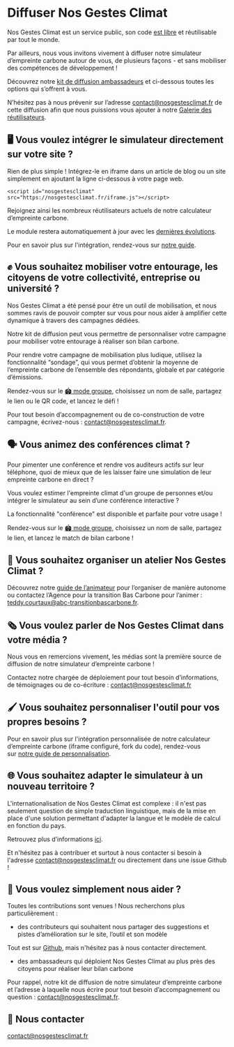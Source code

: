 # Diffuser Nos Gestes Climat

Nos Gestes Climat est un service public, son code [est libre](/documentation) et réutilisable par tout le monde.

Par ailleurs, nous vous invitons vivement à diffuser notre simulateur d’empreinte carbone autour de vous, de plusieurs façons - et sans mobiliser des compétences de développement !

Découvrez notre [kit de diffusion ambassadeurs](/NGC_Kit.diffusion.zip) et ci-dessous toutes les options qui s’offrent à vous.

N’hésitez pas à nous prévenir sur l’adresse [contact@nosgestesclimat.fr](mailto:contact@nosgestesclimat.fr) de cette diffusion afin que nous puissions vous ajouter à notre [Galerie des réutilisateurs](/ambassadeurs).

## 🖥️ **Vous voulez intégrer le simulateur directement sur votre site ?**

Rien de plus simple ! Intégrez-le en iframe dans un article de blog ou un site simplement en ajoutant la ligne ci-dessous à votre page web.

`<script id="nosgestesclimat" src="https://nosgestesclimat.fr/iframe.js"></script>`

Rejoignez ainsi les nombreux réutilisateurs actuels de notre calculateur d’empreinte carbone.

Le module restera automatiquement à jour avec les [dernières évolutions](/nouveaut%C3%A9s).

Pour en savoir plus sur l'intégration, rendez-vous sur [notre guide](https://github.com/datagir/nosgestesclimat-site/blob/master/PERSONNALISATION.md).

## ✊ **Vous souhaitez mobiliser votre entourage, les citoyens de votre collectivité, entreprise ou université ?**

Nos Gestes Climat a été pensé pour être un outil de mobilisation, et nous sommes ravis de pouvoir compter sur vous pour nous aider à amplifier cette dynamique à travers des campagnes dédiées.

Notre kit de diffusion peut vous permettre de personnaliser votre campagne pour mobiliser votre entourage à réaliser son bilan carbone.

Pour rendre votre campagne de mobilisation plus ludique, utilisez la fonctionnalité “sondage”, qui vous permet d’obtenir la moyenne de l’empreinte carbone de l’ensemble des répondants, globale et par catégorie d’émissions.

Rendez-vous sur le [🏟️ mode groupe](https://sondages.nosgestesclimat.fr), choisissez un nom de salle, partagez le lien ou le QR code, et lancez le défi !

Pour tout besoin d’accompagnement ou de co-construction de votre campagne, écrivez-nous : [contact@nosgestesclimat.fr](mailto:contact@nosgestesclimat.fr).

## 🗣️ **Vous animez des conférences climat ?**

Pour pimenter une conférence et rendre vos auditeurs actifs sur leur téléphone, quoi de mieux que de les laisser faire une simulation de leur empreinte carbone en direct ?

Vous voulez estimer l'empreinte climat d'un groupe de personnes et/ou intégrer le simulateur au sein d’une conférence interactive ?

La fonctionnalité "conférence" est disponible et parfaite pour votre usage !

Rendez-vous sur le [🏟️ mode groupe](https://sondages.nosgestesclimat.fr), choisissez un nom de salle, partagez le lien, et lancez le match de bilan carbone !

## 👥 **Vous souhaitez organiser un atelier Nos Gestes Climat ?**

Découvrez notre [guide de l’animateur](/guide?lang=fr) pour l’organiser de manière autonome ou contactez l’Agence pour la transition Bas Carbone pour l’animer : [teddy.courtaux@abc-transitionbascarbone.fr](mailto:teddy.courtaux@abc-transitionbascarbone.fr).

## 🗞️ **Vous voulez parler de Nos Gestes Climat dans votre média ?**

Nous vous en remercions vivement, les médias sont la première source de diffusion de notre simulateur d’empreinte carbone !

Contactez notre chargée de déploiement pour tout besoin d’informations, de témoignages ou de co-écriture : [contact@nosgestesclimat.fr](mailto:contact@nosgestesclimat.fr)

## 🖌️ **Vous souhaitez personnaliser l'outil pour vos propres besoins ?**

Pour en savoir plus sur l'intégration personnalisée de notre calculateur d’empreinte carbone (iframe configuré, fork du code), rendez-vous sur [notre guide de personnalisation](https://github.com/datagir/nosgestesclimat-site/blob/master/PERSONNALISATION.md).

## 🌐 **Vous souhaitez adapter le simulateur à un nouveau territoire ?**

L'internationalisation de Nos Gestes Climat est complexe : il n'est pas seulement question de simple traduction linguistique, mais de la mise en place d'une solution permettant d'adapter la langue et le modèle de calcul en fonction du pays.

Retrouvez plus d’informations [ici](https://github.com/incubateur-ademe/nosgestesclimat/blob/master/INTERNATIONAL.md).

Et n'hésitez pas à contribuer et surtout à nous contacter si besoin à l'adresse [contact@nosgestesclimat.fr](mailto:contact@nosgestesclimat.fr) ou directement dans une issue Github !

## 🤲 **Vous voulez simplement nous aider ?**

Toutes les contributions sont venues ! Nous recherchons plus particulièrement :

- des contributeurs qui souhaitent nous partager des suggestions et pistes d’amélioration sur le site, l’outil et son modèle

Tout est sur [Github](https://github.com/datagir/?q=nosgestesclimat), mais n'hésitez pas à nous contacter directement.

- des ambassadeurs qui déploient Nos Gestes Climat au plus près des citoyens pour réaliser leur bilan carbone

Pour rappel, notre kit de diffusion de notre simulateur d’empreinte carbone et l’adresse à laquelle nous écrire pour tout besoin d’accompagnement ou question : [contact@nosgestesclimat.fr](mailto:contact@nosgestesclimat.fr).

## 💌 **Nous contacter**

[contact@nosgestesclimat.fr](mailto:contact@nosgestesclimat.fr)
